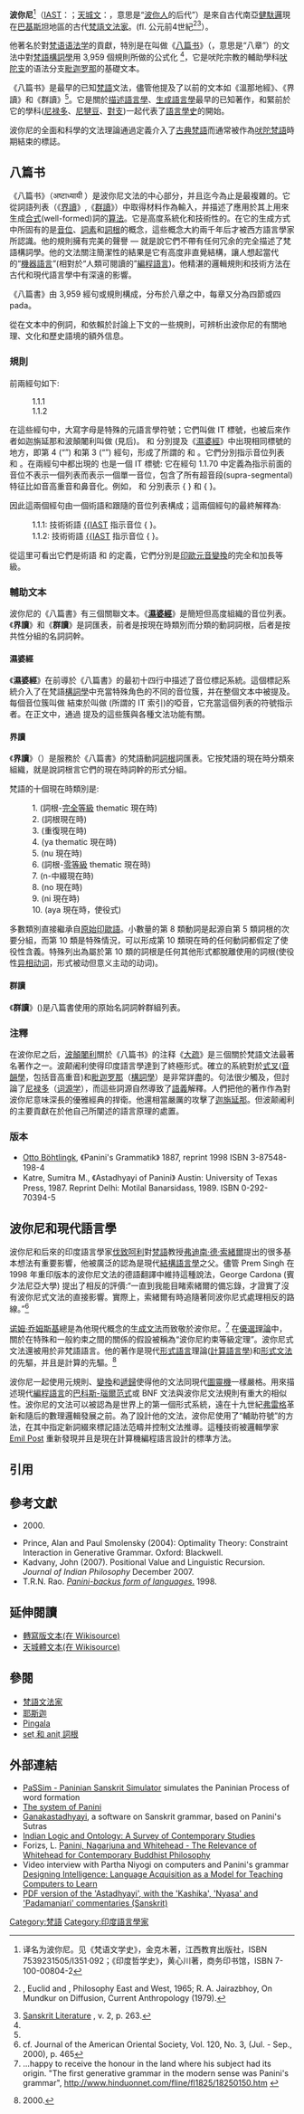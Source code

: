 {{印度教}}
'''波你尼'''<ref>译名为波你尼。见《梵语文学史》，金克木著，江西教育出版社，ISBN 7539231505/I351·092；《印度哲学史》，黄心川著，商务印书馆，ISBN 7-100-00804-2</ref>（[[IAST|IAST]]：{{IAST|Pāṇini}}；[[天城文|天城文]]：{{lang|sa|पाणिनि}}，意思是“[[波你人|波你人]]的后代”）是來自古代南亞[[健馱邏國|健馱邏]]現在[[巴基斯坦|巴基斯坦]]地區的古代[[梵語文法家|梵語文法家]]。(fl. 公元前4世紀<ref>{{tsl|en|Frits Staal|}}, Euclid and {{IAST|Pāṇini}}, 
Philosophy East and West, 1965;  R. A. Jairazbhoy, On Mundkur on Diffusion,  Current Anthropology (1979).</ref><ref name=Pan>[http://dsal.uchicago.edu/reference/gazetteer/pager.html?objectid=DS405.1.I34_V02_298.gif Sanskrit Literature] {{Wayback|url=http://dsal.uchicago.edu/reference/gazetteer/pager.html?objectid=DS405.1.I34_V02_298.gif |date=20140208004723 }} {{tsl|en|The Imperial Gazetteer of India|}}, v. 2, p. 263.</ref>）。 

他著名於對[[梵语语法学|梵语语法学]]的貢獻，特別是在叫做《[[八篇书|八篇书]]》（{{IAST|Aṣṭādhyāyī}}，意思是“八章”）的文法中對[[梵語|梵語]][[構詞學|構詞學]]用 3,959 個規則所做的公式化 <ref name=Pan/>，它是吠陀宗教的輔助學科[[吠陀支|吠陀支]]的语法分支[[毗迦罗那|毗迦罗那]]的基礎文本。

《八篇书》是最早的已知[[梵語|梵語]]文法，儘管他提及了以前的文本如《溫那地經》、《界讀》和《群讀》<ref name=Pan/>。它是關於[[描述語言學|描述語言學]]、[[生成語言學|生成語言學]]最早的已知著作，和緊前於它的學科([[尼禄多|尼禄多]]、[[尼犍豆|尼犍豆]]、[[對支|對支]])一起代表了[[語言學史|語言學史]]的開始。

波你尼的全面和科學的文法理論通過定義介入了[[梵語|古典梵語]]而通常被作為[[吠陀梵語|吠陀梵語]]時期結束的標誌。

== 八篇书 ==
《八篇书》（अष्टाध्यायी {{IAST|Aṣṭādhyāyī}}）是波你尼文法的中心部分，并且迄今為止是最複雜的。它從詞語列表（《[[界讀|界讀]]》,《[[群讀|群讀]]》）中取得材料作為輸入，并描述了應用於其上用來生成[[合式公式|合式]](well-formed)詞的[[算法|算法]]。它是高度系統化和技術性的。在它的生成方式中所固有的是[[音位|音位]]、[[詞素|詞素]]和[[詞根|詞根]]的概念，這些概念大約兩千年后才被西方語言學家所認識。他的規則擁有完美的聲譽 — 就是說它們不帶有任何冗余的完全描述了梵語構詞學。他的文法關注簡潔性的結果是它有高度非直覺結構，讓人想起當代的“[[機器語言|機器語言]]”(相對於“人類可閱讀的”[[編程語言|編程語言]])。他精湛的邏輯規則和技術方法在古代和現代語言學中有深遠的影響。

《八篇書》由 3,959 經句或規則構成，分布於八章之中，每章又分為四節或四 pada。

從在文本中的例詞，和依賴於討論上下文的一些規則，可辨析出波你尼的有關地理、文化和歷史語境的額外信息。

=== 規則 ===

前兩經句如下:
:1.1.1 {{IAST|vṛ́ddhir āTaiC}}
:1.1.2 {{IAST|aTeṆ guṇáḥ}}
在這些經句中，大寫字母是特殊的元語言學符號；它們叫做 IT 標號，也被后來作者如迦旃延那和波顛闍利叫做 {{IAST|anubandha}}(見后)。{{IAST|C}} 和 {{IAST|Ṇ}} 分別提及《[[濕婆經|濕婆經]]》中出現相同標號的地方，即第 4 (“{{IAST|ai, au, C}}”) 和第 3 (“{{IAST|e, o, Ṇ}}”) 經句，形成了所謂的 {{IAST|pratyāhāra}} {{IAST|aiC}} 和 {{IAST|eṆ}}。它們分別指示音位列表 {{{IAST|ai, au}}} 和 {{{IAST|e, o}}}。在兩經句中都出現的 {{IAST|T}} 也是一個 IT 標號: 它在經句 1.1.70 中定義為指示前面的音位不表示一個列表而表示一個單一音位，包含了所有超音段(supra-segmental)特征比如音高重音和鼻音化。例如，{{IAST|āT}} 和 {{IAST|aT}} 分別表示 { {{IAST|ā}} } 和 { {{IAST|a}} }。

因此這兩個經句由一個術語和跟隨的音位列表構成；這兩個經句的最終解釋為:
:1.1.1: 技術術語 [[vrddhi|{{IAST]] 指示音位 { {{IAST|ā, ai, au}} }。
:1.1.2: 技術術語 [[guna|{{IAST]] 指示音位 { {{IAST|a, e, o}} }。
從這里可看出它們是術語 {{IAST|guṇa}} 和 {{IAST|vṛ́ddhi}} 的定義，它們分別是[[印歐元音變換|印歐元音變換]]的完全和加長等級。

=== 輔助文本 ===
波你尼的《八篇書》有三個關聯文本。《'''[[濕婆經|濕婆經]]'''》是簡短但高度組織的音位列表。《'''界讀'''》和《'''群讀'''》是詞匯表，前者是按現在時類別而分類的動詞詞根，后者是按共性分組的名詞詞幹。

==== 濕婆經 ====
{{main|濕婆經}}
《'''濕婆經'''》在前導於《八篇書》的最初十四行中描述了音位標記系統。這個標記系統介入了在梵語[[構詞學|構詞學]]中充當特殊角色的不同的音位簇，并在整個文本中被提及。每個音位簇叫做 {{IAST|pratyāhara}} 結束於叫做 {{IAST|anubandha}}(所謂的 IT 索引)的啞音，它充當這個列表的符號指示者。在正文中，通過 {{IAST|anubandha}} 提及的這些簇與各種文法功能有關。

==== 界讀 ====
《'''界讀'''》（{{IAST|dhātupāṭha}}）是服務於《八篇書》的梵語動詞[[詞根|詞根]]詞匯表。它按梵語的現在時分類來組織，就是說詞根言它們的現在時詞幹的形式分組。

梵語的十個現在時類別是:
:1. {{IAST|bhūv-ādayaḥ}} (詞根-[[印歐元音變換|完全等級]] thematic 現在時)
:2. {{IAST|ad-ādayaḥ}} (詞根現在時)
:3. {{IAST|ju-ho-ti-ādayaḥ}} (重復現在時)
:4. {{IAST|div-ādayaḥ}} (ya thematic 現在時)
:5. {{IAST|su-ādayaḥ}} (nu 現在時)
:6. {{IAST|tuda--ādayaḥ}} (詞根-[[印歐元音變換|零等級]] thematic 現在時)
:7. {{IAST|rudh-ādayaḥ}} (n-中綴現在時)
:8. {{IAST|tan--ādayaḥ}} (no 現在時)
:9. {{IAST|krī-ādayaḥ}} (ni 現在時)
:10. {{IAST|cur-ādayaḥ}} (aya 現在時，使役式)

多數類別直接繼承自[[原始印歐語|原始印歐語]]。小數量的第 8 類動詞是起源自第 5 類詞根的次要分組，而第 10 類是特殊情況，可以形成第 10 類現在時的任何動詞都假定了使役性含義。特殊列出為屬於第 10 類的詞根是任何其他形式都脫離使用的詞根(使役性[[异相动词|异相动词]]，形式被动但意义主动的动词)。

====群讀 ====
《'''群讀'''》({{IAST|gaṇapāṭha}})是八篇書使用的原始名詞詞幹群組列表。

=== 注釋 ===
在波你尼之后，[[波顛闍利|波顛闍利]]關於《八篇书》的注释《[[大疏|大疏]]》是三個關於梵語文法最著名著作之一。波颠阇利使得印度語言學達到了終極形式。確立的系統對於[[式叉|式叉]]([[音韻學|音韻學]]，包括音高重音)和[[毗迦罗那|毗迦罗那]]（[[構詞學|構詞學]]）是非常詳盡的。句法很少觸及，但討論了[[尼禄多|尼禄多]]（[[词源学|词源学]]），而這些詞源自然導致了[[語義學|語義]]解釋。人們把他的著作作為對波你尼意味深長的優雅經典的捍衛。他還相當嚴厲的攻擊了[[迦旃延那|迦旃延那]]。但波颠阇利的主要貢獻在於他自己所闡述的語言原理的處置。

=== 版本 ===
* [[Otto_Böhtlingk|Otto Böhtlingk]], 《Panini's Grammatik》 1887, reprint 1998 ISBN 3-87548-198-4
* Katre, Sumitra M., 《Astadhyayi of Panini》 Austin: University of Texas Press, 1987. Reprint Delhi: Motilal Banarsidass, 1989. ISBN 0-292-70394-5

== 波你尼和現代語言學 ==
波你尼和后來的印度語言學家[[伐致呵利|伐致呵利]]對[[梵語|梵語]]教授[[弗迪南·德·索緒爾|弗迪南·德·索緒爾]]提出的很多基本想法有重要影響，他被廣泛的認為是現代[[結構語言學|結構語言學]]之父。儘管 Prem Singh 在 1998 年重印版本的波你尼文法的德語翻譯中維持這種說法，George Cardona (賓夕法尼亞大學) 提出了相反的評價:“一直到我能目睹索緒爾的備忘錄，才證實了沒有波你尼式文法的直接影響。實際上，索緒爾有時追隨著同波你尼式處理相反的路線。”<ref>cf. Journal of the American Oriental Society, Vol. 120, No. 3, (Jul. - Sep., 2000), p. 465 </ref>

[[诺姆·乔姆斯基|诺姆·乔姆斯基]]總是為他現代概念的[[生成文法|生成文法]]而致敬於波你尼。<ref>...happy to receive the honour in the land where his subject had its origin. "The first generative grammar in the modern sense was Panini's grammar", http://www.hinduonnet.com/fline/fl1825/18250150.htm {{Wayback|url=http://www.hinduonnet.com/fline/fl1825/18250150.htm |date=20210210214844 }}</ref> 在[[優選理論|優選理論]]中，關於在特殊和一般約束之間的關係的假設被稱為“波你尼約束等級定理”。波你尼式文法還被用於非梵語語言。他的著作是現代[[形式語言|形式語言]]理論([[計算語言學|計算語言學]])和[[形式文法|形式文法]]的先驅，并且是計算的先驅。<ref>{{MacTutor Biography|id=Panini}} 2000.</ref>

波你尼一起使用元規則、[[變換|變換]]和[[遞歸|遞歸]]使得他的文法同現代[[圖靈機|圖靈機]]一樣嚴格。用來描述現代[[編程語言|編程語言]]的[[巴科斯-瑙爾范式|巴科斯-瑙爾范式]]或 BNF 文法與波你尼文法規則有重大的相似性。波你尼的文法可以被認為是世界上的第一個形式系統，遠在十九世紀[[弗雷格|弗雷格]]革新和隨后的數理邏輯發展之前。為了設計他的文法，波你尼使用了“輔助符號”的方法，在其中指定新詞綴來標記語法范疇并控制文法推導。這種技術被邏輯學家 [[Emil_Post|Emil Post]] 重新發現并且是現在計算機編程語言設計的標準方法。

== 引用 ==
{{reflist|2}}

==參考文獻==
{{refbegin}}
* {{MacTutor Biography|id=Panini}} 2000.
* Prince, Alan and Paul Smolensky (2004): Optimality Theory: Constraint Interaction in Generative Grammar. Oxford: Blackwell.
* Kadvany, John (2007). Positional Value and Linguistic Recursion. ''Journal of Indian Philosophy'' December 2007. 
* T.R.N. Rao. [http://www.infinityfoundation.com/mandala/t_es/t_es_rao-t_syntax.htm ''Panini-backus form of languages''.] {{Wayback|url=http://www.infinityfoundation.com/mandala/t_es/t_es_rao-t_syntax.htm |date=20040815142122 }} 1998.
{{refend}}

==延伸閱讀==
{{refbegin}}
* [https://web.archive.org/web/20080715203441/http://wikisource.org/wiki/A%E1%B9%A3%E1%B9%AD%C4%81dhy%C4%81y%C4%AB 轉寫版文本(在 Wikisource)]
* [[:oldwikisource:अष्टाध्यायी|天城體文本(在 Wikisource)]]
{{refend}}

== 參閱 ==
* [[梵語文法家|梵語文法家]]
* [[耶斯迦|耶斯迦]]
* [[Pingala|Pingala]] 
* [[seṭ_和_aniṭ_詞根|seṭ 和 aniṭ 詞根]]

== 外部連結 ==
* [https://web.archive.org/web/20171207101516/http://sanskrit.sai.uni-heidelberg.de/ PaSSim - Paninian Sanskrit Simulator] simulates the Paninian Process of word formation
* [http://www.languageinindia.com/feb2004/panini.html The system of Panini] {{Wayback|url=http://www.languageinindia.com/feb2004/panini.html |date=20210211200610 }}
* [https://web.archive.org/web/20101208155616/http://www.taralabalu.org/panini/ Ganakastadhyayi], a software on Sanskrit grammar, based on Panini's Sutras
* [http://www.ontology.co/indian-philosophy.htm Indian Logic and Ontology: A Survey of Contemporary Studies] {{Wayback|url=http://www.ontology.co/indian-philosophy.htm |date=20190426160030 }}
* Forizs, L. [https://web.archive.org/web/20081120003537/http://forizslaszlo.com/filozofia/relevance_of_whitehead/forizs_relevance_of_whitehead.pdf Panini, Nagarjuna and Whitehead - The Relevance of Whitehead for Contemporary Buddhist Philosophy]
* Video interview with Partha Niyogi on computers and Panini's grammar [http://research.uchicago.edu/highlights/item.php?id=5 Designing Intelligence: Language Acquisition as a Model for Teaching Computers to Learn] {{Wayback|url=http://research.uchicago.edu/highlights/item.php?id=5 |date=20110721194749 }}
* [http://www.wilbourhall.org PDF version of the 'Astadhyayi', with the 'Kashika', 'Nyasa' and 'Padamanjari' commentaries (Sanskrit)] {{Wayback|url=http://www.wilbourhall.org/ |date=20190319135632 }}

{{Authority control}}
[[Category:梵語|Category:梵語]]
[[Category:印度語言學家|Category:印度語言學家]]